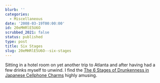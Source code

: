 ```yaml
---
blurb: ''
categories:
  - Miscellaneous
date: '2008-03-19T00:00:00'
id: 20eMHRlE5U6O
scrubbed_2021: false
status: published
type: post
title: Six Stages
slug: 20eMHRlE5U6O--six-stages
---
```


Sitting in a hotel room on yet another trip to Atlanta and after
having had a few drinks myself to unwind. I find the
[The 6 Stages of Drunkenness in Japanese Cellphone Charms](http://inventorspot.com/articles/6_stages_drunkenness_japanese_ce_11647)
highly amusing.
